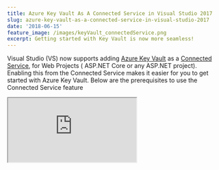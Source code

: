 ```yaml
---
title: Azure Key Vault As A Connected Service in Visual Studio 2017
slug: azure-key-vault-as-a-connected-service-in-visual-studio-2017
date: '2018-06-15'
feature_image: /images/keyVault_connectedService.png
excerpt: Getting started with Key Vault is now more seamless!
---
```

Visual Studio (VS) now supports adding [Azure Key Vault](/tag/azure-key-vault/) as a [Connected Service](https://docs.microsoft.com/en-us/azure/key-vault/vs-key-vault-add-connected-service), for Web Projects ( ASP.NET Core or any ASP.NET project). Enabling this from the Connected Service makes it easier for you to get started with Azure Key Vault. Below are the prerequisites to use the Connected Service feature

<iframe src="https://www.youtube.com/embed/S7EPrlpPqXw" />

  

> [Prerequisites](https://docs.microsoft.com/en-us/azure/key-vault/vs-key-vault-add-connected-service#prerequisites)

-   An Azure subscription. If you do not have one, you can sign up for a free account.
-   Visual Studio 2017 version 15.7 with the Web Development workload installed. Download it now.
-   An ASP.NET 4.7.1 or ASP.NET Core 2.0 web project open.

![Visual Studio, Azure Key Vault Connected Services](/images/keyVault_connectedService.png)

When selecting 'Secure Secrets with Azure Key Vault' option from the list of Connected Services provided it takes you to a new page within Visual Studio with your Azure Subscription associated with Visual Studio Account and gives you the ability to add a Key Vault to it. VS does generate some defaults for the Vault Name, Resource Group, Location and the Pricing Tier which you can edit as per your requirement. Once you confirm to the _Add_ the Key Vault, VS provisions the Key Vault with the selected configuration and modifies some things in your project.

-   [Changes Made to your ASP.NET project](https://docs.microsoft.com/en-us/azure/key-vault/vs-key-vault-aspnet-what-happened)
-   [Changes made to your ASP.NET Core project](https://docs.microsoft.com/en-us/azure/key-vault/vs-key-vault-aspnet-core-what-happened)

![Visual Studio, Azure Key Vault Connected Services](/images/keyVault_connectedService_createKeyVault.png)

In short, VS adds

-   a bunch of NuGet packages to access Azure Key Vault
-   Adds in the Keyvault Url details
-   In ASP.NET Web project VS modifies the configuration file to add in the AzureKeyVaultConfigBuilder as shown below.

```xml
<configuration>
<configSections>
<section
      name="configBuilders"
      type="System.Configuration.ConfigurationBuildersSection, System.Configuration, Version=4.0.0.0, Culture=neutral, PublicKeyToken=b03f5f7f11d50a3a"
      restartOnExternalChanges="false"
      requirePermission="false" />
</configSections>
<configBuilders>
<builders>
<add
      name="AzureKeyVault"
      vaultName="webapplication-47-dev-kv"
      type="Microsoft.Configuration.ConfigurationBuilders.AzureKeyVaultConfigBuilder, Microsoft.Configuration.ConfigurationBuilders.Azure, Version=1.0.0.0, Culture=neutral"
      vaultUri="https://WebApplication-47-dev-kv.vault.azure.net" />
</builders>
</configBuilders>

```

To start using Azure Key Vault from your application we first need to add some Secrets to the Key Vault created by Visual Studio. You can add a secret to the portal using multiple ways, the most straightforward being [using the Azure Portal](/blog/managing-key-vault-through-azure-portal/). Once you add the Secret to the Key Vault, update the configuration file with the Secret names. Below is how you would do for an ASP.NET Web Project. (_MySecret_ and _VersionedSecret_ keys)

Make sure to add **configBuilders="AzureKeyVault"** to the appSettings tag. This tells the Configuraion Manager to use the configured AzureKeyVaultConfigBuilder

```xml
<appSettings configBuilders="AzureKeyVault">
      <add key="webpages:Version" value="3.0.0.0" />
      <add key="webpages:Enabled" value="false" />
      <add key="ClientValidationEnabled" value="true" />
      <add key="UnobtrusiveJavaScriptEnabled" value="true" />
      <add key="MySecret" value="dummy1"/>
      <add key="VersionedSecret" value="dummy2"/>
</appSettings>

```

The values _dummy\*_ are just dummy values and will be overridden at runtime from the Secret Values created in the Key Vault. If the Secret with the corresponding name does not exist in Key Vault, then the _dummy_ values will be used.

## Authentication

When VS creates the Vault, it adds in the user logged into VS to the Access Policies list. When running the application, the AzureKeyVaultConfigBuilder uses the same details to authenticate with the Key Vault.

> If you are not logged in as the same user or not logged in at all the provider will not be able to authenticate with the Key Vault and will fallback to use the dummy values in the configuration file. Alternatively you could specify [connection option avaiable for AzureServiceTokenProvider](https://docs.microsoft.com/en-us/azure/key-vault/service-to-service-authentication#connection-string-support)

![Visual Studio, Azure Key Vault Connected Services](/images/keyVault_connectedService_AccessPolicies.png)

## Secrets and Versioning

The [AzureKeyVaultConfigBuilder](https://github.com/aspnet/MicrosoftConfigurationBuilders/tree/master/src/Azure) requests to get all the Secrets in the Key Vault at application startup using the [Secrets endoint](https://docs.microsoft.com/en-us/rest/api/keyvault/getsecrets/getsecrets). This call returns all the Secrets in the Key Vault. For whatever keys in the AppSettings that has a match with a Secret in the vault, a request is made to get the [Secret details](https://docs.microsoft.com/en-us/rest/api/keyvault/getsecret/getsecret), which returns the actual Secret value for the keys. Below are the traces of the calls going out captured using [Fiddler](/blog/fiddler-free-web-debugging-proxy/).

![AzureKeyVaultConfigBuilder Fiddler Traces ](/images/keyVault_connectedService_requests.png)

It looks like at the moment the AzureKeyVaultConfigBuilder get only the latest version of the Secrets. As you can tell from one of my Secret names (VersionedSecret), I have created two versions for the Secret, and the config builder picks the latest version. I don't see a way right now whereby I can specify a specific secret version.

The Visual Studio Connected Services makes it easy to get started with Azure Key Vault and move your secrets to a more secure store, than having it around in your [configuration files](/blog/keeping-sensitive-configuration-data-out-of-source-control/).

